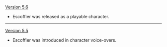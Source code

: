 {{Change History/Header}}
[[Version 5.6]]
* Escoffier was released as a playable character.
----
[[Version 5.5]]
* Escoffier was introduced in character voice-overs.
